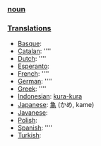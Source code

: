 === [[noun]] ===

===[[Translation]]s===
*[[Basque]]: [[]]
*[[Catalan]]: [[]] ''''
*[[Dutch]]: [[]] ''''
*[[Esperanto]]: [[]]
*[[French]]: [[]] ''''
*[[German]]: [[]] ''''
*[[Greek]]: [[]] ''''
*[[Indonesian]]: [[kura-kura]]
*[[Japanese]]: [[亀]] (かめ, kame)
*[[Javanese]]: [[]]
*[[Polish]]: [[]]
*[[Spanish]]: [[]] ''''
*[[Turkish]]: [[]]